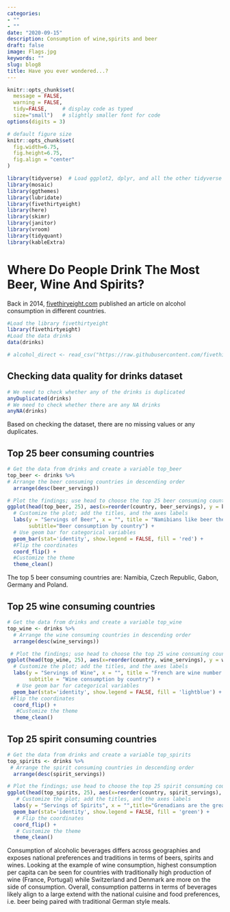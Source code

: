 ```yaml
---
categories:
- ""
- ""
date: "2020-09-15"
description: Consumption of wine,spirits and beer
draft: false
image: Flags.jpg
keywords: ""
slug: blog8
title: Have you ever wondered...?
---
```



```r
knitr::opts_chunk$set(
  message = FALSE, 
  warning = FALSE, 
  tidy=FALSE,     # display code as typed
  size="small")   # slightly smaller font for code
options(digits = 3)

# default figure size
knitr::opts_chunk$set(
  fig.width=6.75, 
  fig.height=6.75,
  fig.align = "center"
)
```


```r
library(tidyverse)  # Load ggplot2, dplyr, and all the other tidyverse packages
library(mosaic)
library(ggthemes)
library(lubridate)
library(fivethirtyeight)
library(here)
library(skimr)
library(janitor)
library(vroom)
library(tidyquant)
library(kableExtra)
```

# Where Do People Drink The Most Beer, Wine And Spirits?

Back in 2014, [fivethiryeight.com](https://fivethirtyeight.com/features/dear-mona-followup-where-do-people-drink-the-most-beer-wine-and-spirits/) published an article on alcohol consumption in different countries.


```r
#Load the library fivethirtyeight
library(fivethirtyeight)
#Load the data drinks
data(drinks)

# alcohol_direct <- read_csv("https://raw.githubusercontent.com/fivethirtyeight/data/master/alcohol-consumption/drinks.csv")
```

## Checking data quality for drinks dataset 

```r

# We need to check whether any of the drinks is duplicated
anyDuplicated(drinks)
# We need to check whether there are any NA drinks
anyNA(drinks)

```
Based on checking the dataset, there are no missing values or any duplicates. 

## Top 25 beer consuming countries

```r
# Get the data from drinks and create a variable top_beer
top_beer <- drinks %>%
# Arrange the beer consuming countries in descending order
  arrange(desc(beer_servings))

# Plot the findings; use head to choose the top 25 beer consuming countries
ggplot(head(top_beer, 25), aes(x=reorder(country, beer_servings), y = beer_servings)) +
  # Customize the plot; add the titles, and the axes labels
  labs(y = "Servings of Beer", x = "", title = "Namibians like beer the most!",
       subtitle="Beer consumption by country") +
  # Use geom bar for categorical variables
  geom_bar(stat='identity', show.legend = FALSE, fill = 'red') +
  #Flip the coordinates
  coord_flip() +
  #Customize the theme
  theme_clean()
```
The top 5 beer consuming countries are: Namibia, Czech Republic, Gabon, Germany and Poland.

## Top 25 wine consuming countries

```r
# Get the data from drinks and create a variable top_wine
top_wine <- drinks %>%
  # Arrange the wine consuming countries in descending order
  arrange(desc(wine_servings))

 # Plot the findings; use head to choose the top 25 wine consuming countries 
ggplot(head(top_wine, 25), aes(x=reorder(country, wine_servings), y = wine_servings)) +
  # Customize the plot; add the titles, and the axes labels
  labs(y = "Servings of Wine", x = "", title = "French are wine number 1 consumers!",
       subtitle = "Wine consumption by country") +
   # Use geom bar for categorical variables
  geom_bar(stat='identity', show.legend = FALSE, fill = 'lightblue') + 
 #Flip the coordinates
  coord_flip() +
   #Customize the theme
  theme_clean()

```
## Top 25 spirit consuming countries

```r
# Get the data from drinks and create a variable top_spirits
top_spirits <- drinks %>%
 # Arrange the spirit consuming countries in descending order
  arrange(desc(spirit_servings))

# Plot the findings; use head to choose the top 25 spirit consuming countries 
ggplot(head(top_spirits, 25), aes(x=reorder(country, spirit_servings), y = spirit_servings)) +
   # Customize the plot; add the titles, and the axes labels
  labs(y = "Servings of Spirits", x = "",title="Grenadians are the greatest spirit consumers! ",subtitle = "Spirit Consumption by Country") +
  geom_bar(stat='identity', show.legend = FALSE, fill = 'green') + 
   # Flip the coordinates
  coord_flip() +
   # Customize the theme
  theme_clean()

```

Consumption of alcoholic beverages differs across geographies and exposes national preferences and traditions in terms of beers, spirits and wines. Looking at the example of wine consumption, highest consumption per capita can be seen for countries with traditionally high production of wine (France, Portugal) while Switzerland and Denmark are more on the side of consumption. Overall, consumption patterns in terms of beverages likely align to a large extend with the national cuisine and food preferences, i.e. beer being paired with traditional German style meals. 
